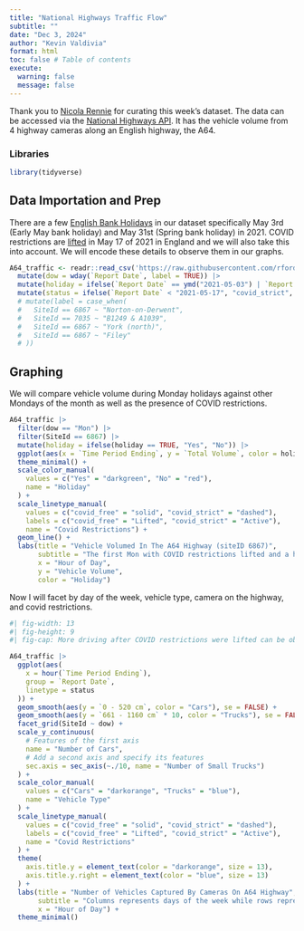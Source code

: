 ```yaml
---
title: "National Highways Traffic Flow"
subtitle: ""
date: "Dec 3, 2024"
author: "Kevin Valdivia"
format: html
toc: false # Table of contents
execute: 
  warning: false
  message: false
---
```


Thank you to [Nicola Rennie](https://github.com/nrennie) for curating this week's dataset. The data can be accessed via the [National Highways API](https://webtris.nationalhighways.co.uk/api/swagger/ui/index). It has the vehicle volume from 4 highway cameras along an English highway, the A64.

### Libraries

```r
library(tidyverse)
```

## Data Importation and Prep
There are a few [English Bank Holidays](https://www.gov.uk/bank-holidays) in our dataset specifically May 3rd (Early May bank holiday) and May 31st (Spring bank holiday) in 2021. COVID restrictions are [lifted](https://www.gov.uk/government/news/further-easing-of-covid-restrictions-confirmed-for-17-may) in May 17 of 2021 in England and we will also take this into account. We will encode these details to observe them in our graphs.
```r
A64_traffic <- readr::read_csv('https://raw.githubusercontent.com/rfordatascience/tidytuesday/main/data/2024/2024-12-03/A64_traffic.csv') |> 
  mutate(dow = wday(`Report Date`, label = TRUE)) |> 
  mutate(holiday = ifelse(`Report Date` == ymd("2021-05-03") | `Report Date` == ymd("2021-05-31"), TRUE, FALSE)) |> 
  mutate(status = ifelse(`Report Date` < "2021-05-17", "covid_strict", "covid_free")) # |> 
  # mutate(label = case_when(
  #   SiteId == 6867 ~ "Norton-on-Derwent",
  #   SiteId == 7035 ~ "B1249 & A1039",
  #   SiteId == 6867 ~ "York (north)",
  #   SiteId == 6867 ~ "Filey"
  # ))
```
## Graphing 

We will compare vehicle volume during Monday holidays against other Mondays of the month as well as the presence of COVID restrictions.

```r
A64_traffic |> 
  filter(dow == "Mon") |> 
  filter(SiteId == 6867) |> 
  mutate(holiday = ifelse(holiday == TRUE, "Yes", "No")) |> 
  ggplot(aes(x = `Time Period Ending`, y = `Total Volume`, color = holiday, group = `Report Date`, linetype = status)) + 
  theme_minimal() +
  scale_color_manual(
    values = c("Yes" = "darkgreen", "No" = "red"),
    name = "Holiday"
  ) +
  scale_linetype_manual(
    values = c("covid_free" = "solid", "covid_strict" = "dashed"),
    labels = c("covid_free" = "Lifted", "covid_strict" = "Active"),
    name = "Covid Restrictions") +
  geom_line() +
  labs(title = "Vehicle Volumed In The A64 Highway (siteID 6867)",
       subtitle = "The first Mon with COVID restrictions lifted and a holiday \nhas an increased vehicle volume",
       x = "Hour of Day",
       y = "Vehicle Volume",
       color = "Holiday")
```
Now I will facet by day of the week, vehicle type, camera on the highway, and covid restrictions.
```r
#| fig-width: 13
#| fig-height: 9
#| fig-cap: More driving after COVID restrictions were lifted can be observed in the graph. Note that the orange lines represent the number of cars and should be interpreted using the left y-axis, while the blue lines represent trucks and should be interpreted using the right y-axis.

A64_traffic |> 
  ggplot(aes(
    x = hour(`Time Period Ending`), 
    group = `Report Date`, 
    linetype = status
  )) + 
  geom_smooth(aes(y = `0 - 520 cm`, color = "Cars"), se = FALSE) + 
  geom_smooth(aes(y = `661 - 1160 cm` * 10, color = "Trucks"), se = FALSE) + 
  facet_grid(SiteId ~ dow) + 
  scale_y_continuous(
    # Features of the first axis
    name = "Number of Cars",
    # Add a second axis and specify its features
    sec.axis = sec_axis(~./10, name = "Number of Small Trucks")
  ) + 
  scale_color_manual(
    values = c("Cars" = "darkorange", "Trucks" = "blue"),
    name = "Vehicle Type"
  ) +
  scale_linetype_manual(
    values = c("covid_free" = "solid", "covid_strict" = "dashed"),
    labels = c("covid_free" = "Lifted", "covid_strict" = "Active"),
    name = "Covid Restrictions"
  ) +
  theme(
    axis.title.y = element_text(color = "darkorange", size = 13),
    axis.title.y.right = element_text(color = "blue", size = 13)
  ) +
  labs(title = "Number of Vehicles Captured By Cameras On A64 Highway",
       subtitle = "Columns represents days of the week while rows represent highways cameras. \nEach line is a different week and the line type distiguishes the type of covid restrictions in place.",
       x = "Hour of Day") +
  theme_minimal()


```

